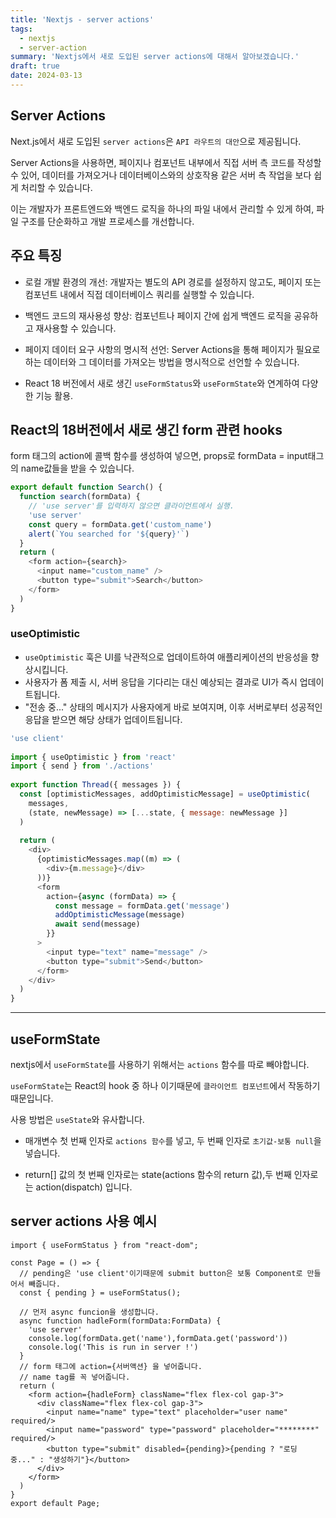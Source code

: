 ```yaml
---
title: 'Nextjs - server actions'
tags:
  - nextjs
  - server-action
summary: 'Nextjs에서 새로 도입된 server actions에 대해서 알아보겠습니다.'
draft: true
date: 2024-03-13
---
```


## Server Actions

Next.js에서 새로 도입된 `server actions`은 `API 라우트의 대안`으로 제공됩니다.

Server Actions을 사용하면, 페이지나 컴포넌트 내부에서 직접 서버 측 코드를 작성할 수 있어, 데이터를 가져오거나 데이터베이스와의 상호작용 같은 서버 측 작업을 보다 쉽게 처리할 수 있습니다.

이는 개발자가 프론트엔드와 백엔드 로직을 하나의 파일 내에서 관리할 수 있게 하여, 파일 구조를 단순화하고 개발 프로세스를 개선합니다.

## 주요 특징

- 로컬 개발 환경의 개선: 개발자는 별도의 API 경로를 설정하지 않고도, 페이지 또는 컴포넌트 내에서 직접 데이터베이스 쿼리를 실행할 수 있습니다.

- 백엔드 코드의 재사용성 향상: 컴포넌트나 페이지 간에 쉽게 백엔드 로직을 공유하고 재사용할 수 있습니다.

- 페이지 데이터 요구 사항의 명시적 선언: Server Actions을 통해 페이지가 필요로 하는 데이터와 그 데이터를 가져오는 방법을 명시적으로 선언할 수 있습니다.

- React 18 버전에서 새로 생긴 `useFormStatus`와 `useFormState`와 연계하여 다양한 기능 활용.

## React의 18버전에서 새로 생긴 form 관련 hooks

form 태그의 action에 콜백 함수를 생성하여 넣으면, props로 formData = input태그의 name값들을 받을 수 있습니다.

```javascript
export default function Search() {
  function search(formData) {
    // 'use server'를 입력하지 않으면 클라이언트에서 실행.
    'use server'
    const query = formData.get('custom_name')
    alert(`You searched for '${query}'`)
  }
  return (
    <form action={search}>
      <input name="custom_name" />
      <button type="submit">Search</button>
    </form>
  )
}
```

### useOptimistic

- `useOptimistic` 훅은 UI를 낙관적으로 업데이트하여 애플리케이션의 반응성을 향상시킵니다.
- 사용자가 폼 제출 시, 서버 응답을 기다리는 대신 예상되는 결과로 UI가 즉시 업데이트됩니다.
- "전송 중..." 상태의 메시지가 사용자에게 바로 보여지며, 이후 서버로부터 성공적인 응답을 받으면 해당 상태가 업데이트됩니다.

```javascript
'use client'
 
import { useOptimistic } from 'react'
import { send } from './actions'
 
export function Thread({ messages }) {
  const [optimisticMessages, addOptimisticMessage] = useOptimistic(
    messages,
    (state, newMessage) => [...state, { message: newMessage }]
  )
 
  return (
    <div>
      {optimisticMessages.map((m) => (
        <div>{m.message}</div>
      ))}
      <form
        action={async (formData) => {
          const message = formData.get('message')
          addOptimisticMessage(message)
          await send(message)
        }}
      >
        <input type="text" name="message" />
        <button type="submit">Send</button>
      </form>
    </div>
  )
}
```
---

## useFormState

nextjs에서 `useFormState`를 사용하기 위해서는 `actions` 함수를 따로 빼야합니다.

`useFormState`는 React의 hook 중 하나 이기때문에 `클라이언트 컴포넌트`에서 작동하기 때문입니다.

사용 방법은 `useState`와 유사합니다.

- 매개변수 첫 번째 인자로 `actions 함수`를 넣고, 두 번째 인자로 `초기값-보통 null`을 넣습니다.

- return[] 값의 첫 번째 인자로는 state(actions 함수의 return 값),두 번째 인자로는 action(dispatch) 입니다.



## server actions 사용 예시

```javascript:app/page.tsx
import { useFormStatus } from "react-dom";

const Page = () => {
  // pending은 'use client'이기때문에 submit button은 보통 Component로 만들어서 빼줍니다.
  const { pending } = useFormStatus();

  // 먼저 async funcion을 생성합니다.
  async function hadleForm(formData:FormData) {
    'use server'
    console.log(formData.get('name'),formData.get('password'))
    console.log('This is run in server !')
  }
  // form 태그에 action={서버액션} 을 넣어줍니다.
  // name tag를 꼭 넣어줍니다.
  return (
    <form action={hadleForm} className="flex flex-col gap-3">
      <div className="flex flex-col gap-3">
        <input name="name" type="text" placeholder="user name" required/>
        <input name="password" type="password" placeholder="********" required/>
        <button type="submit" disabled={pending}>{pending ? "로딩 중..." : "생성하기"}</button>
      </div>
    </form>
  )
}
export default Page;
```
